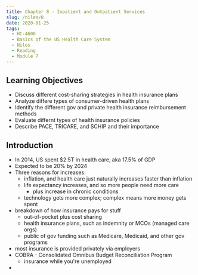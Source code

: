 ```yaml
---
title: Chapter 8 - Inpatient and Outpatient Services
slug: /niles/8
date: 2020-01-25
tags:
  - HC-4600
  - Basics of the US Health Care System
  - Niles
  - Reading
  - Module 7
---
```

## Learning Objectives
* Discuss different cost-sharing strategies in health insurance plans
* Analyze differe types of consumer-driven health plans
* Identify the different gov and private health insurance reimbursement methods
* Evaluate differnt types of health insurance policies
* Describe PACE, TRICARE, and SCHIP and their importance
## Introduction
* In 2014, US spent $2.5T in health care, aka 17.5% of GDP
* Expected to be 20% by 2024
* Three reasons for increases:
  * inflation, and health care just naturally increases faster than inflation
  * life expectancy increases, and so more people need more care
    * plus increase in chronic conditions
  * technology gets more complex; complex means more money gets spent
* breakdown of how insurance pays for stuff
  * out-of-pocket plus cost sharing
  * health insurance plans, such as indemnity or MCOs (managed care orgs)
  * public of gov funding such as Medicare, Medicaid, and other gov programs
* most insurance is provided privately via employers
* COBRA - Consolidated Omnibus Budget Reconciliation Program 
  * insurance while you're unemployed
* 